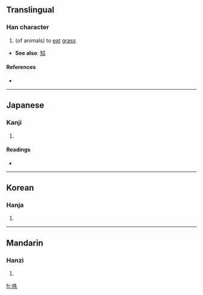 ==Translingual==

===Han character===
{{Han char|rn=30|rad=口|as=05|sn=8|four=|canj=口竹手人 (RHQO)}}

# (of animals) to [[eat]] [[grass]]

* '''See also''': [[知]]

====References====
* {{Han ref|kx=0183.080|dkj=03465|dj=0402.090|hdz=10601.080|uh=5479|ud=21625}}

----

==Japanese==

===Kanji===
{{ja-kanji|grade=|rs=口05}}

# {{defn|Japanese}}

====Readings====
* {{ja-readings|on=[[いつ]] (itsu), [[ちつ]] (chitsu)|kun=}}

----

==Korean==

===Hanja===
{{ko-hanja|hangeul=[[일]], [[질]]|rv=il, jil|mr=il, chil}}

# {{defn|Korean}}

----

==Mandarin==

===Hanzi===
{{cmn-hanzi|pin=[[yì]] ([[yi4]])|wg=i<sup>4</sup>}}

# {{defn|Mandarin}}

[[fr:呹]]